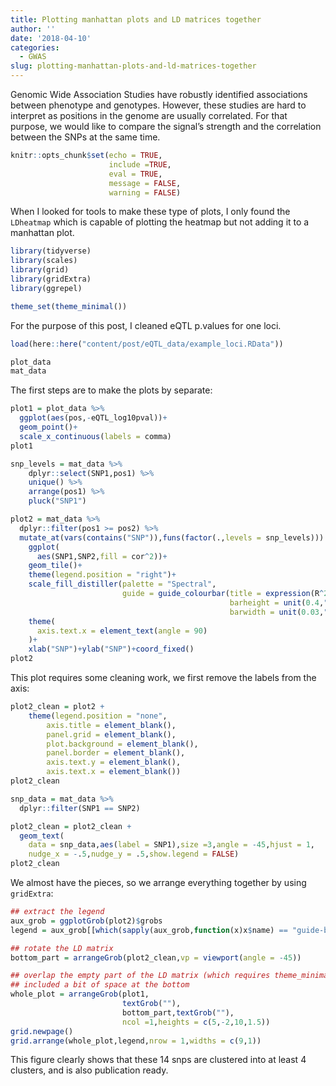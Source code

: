```yaml
---
title: Plotting manhattan plots and LD matrices together
author: ''
date: '2018-04-10'
categories:
  - GWAS
slug: plotting-manhattan-plots-and-ld-matrices-together
---
```


Genomic Wide Association Studies have robustly identified associations between phenotype and genotypes. However, these studies are hard to interpret as positions in the genome are usually correlated. For that purpose, we would like to compare the signal's strength and the correlation between the SNPs at the same time.

```r

knitr::opts_chunk$set(echo = TRUE,
                      include =TRUE,
                      eval = TRUE,
                      message = FALSE,
                      warning = FALSE)

```

When I looked for tools to make these type of plots, I only found the `LDheatmap` which is capable of plotting the heatmap but not adding it to a manhattan plot. 

```r

library(tidyverse)
library(scales)
library(grid)
library(gridExtra)
library(ggrepel)

theme_set(theme_minimal())
```

For the purpose of this post, I cleaned eQTL p.values for one loci.

```r

load(here::here("content/post/eQTL_data/example_loci.RData"))
```
```r
plot_data
mat_data
```

The first steps are to make the plots by separate:

```r
plot1 = plot_data %>% 
  ggplot(aes(pos,-eQTL_log10pval))+
  geom_point()+
  scale_x_continuous(labels = comma)
plot1
```

```r

snp_levels = mat_data %>% 
    dplyr::select(SNP1,pos1) %>% 
    unique() %>% 
    arrange(pos1) %>% 
    pluck("SNP1")

plot2 = mat_data %>% 
  dplyr::filter(pos1 >= pos2) %>% 
  mutate_at(vars(contains("SNP")),funs(factor(.,levels = snp_levels))) %>% 
    ggplot(
      aes(SNP1,SNP2,fill = cor^2))+
    geom_tile()+
    theme(legend.position = "right")+
    scale_fill_distiller(palette = "Spectral",
                         guide = guide_colourbar(title = expression(R^2),
                                                 barheight = unit(0.4,"npc"),
                                                 barwidth = unit(0.03,"npc")))+
    theme(
      axis.text.x = element_text(angle = 90)
    )+
    xlab("SNP")+ylab("SNP")+coord_fixed()
plot2
```

This plot requires some cleaning work, we first remove the labels from the axis:

```r

plot2_clean = plot2 +
    theme(legend.position = "none",
        axis.title = element_blank(),
        panel.grid = element_blank(),
        plot.background = element_blank(),
        panel.border = element_blank(),
        axis.text.y = element_blank(),
        axis.text.x = element_blank())
plot2_clean

snp_data = mat_data %>% 
  dplyr::filter(SNP1 == SNP2)

plot2_clean = plot2_clean +
  geom_text(
    data = snp_data,aes(label = SNP1),size =3,angle = -45,hjust = 1,
    nudge_x = -.5,nudge_y = .5,show.legend = FALSE)
plot2_clean

```

We almost have the pieces, so we arrange everything together by using `gridExtra`:

```r

## extract the legend
aux_grob = ggplotGrob(plot2)$grobs
legend = aux_grob[[which(sapply(aux_grob,function(x)x$name) == "guide-box")]]

## rotate the LD matrix
bottom_part = arrangeGrob(plot2_clean,vp = viewport(angle = -45)) 

## overlap the empty part of the LD matrix (which requires theme_minimal) and
## included a bit of space at the bottom
whole_plot = arrangeGrob(plot1,
                         textGrob(""),
                         bottom_part,textGrob(""),
                         ncol =1,heights = c(5,-2,10,1.5))
grid.newpage()
grid.arrange(whole_plot,legend,nrow = 1,widths = c(9,1)) 

```

This figure clearly shows that these 14 snps are clustered into at least 4 clusters, and is also publication ready.






